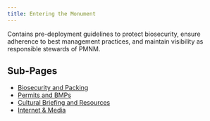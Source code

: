 ```yaml
---
title: Entering the Monument
---
```


Contains pre-deployment guidelines to protect biosecurity, ensure adherence to best management practices, and maintain visibility as responsible stewards of PMNM.

##  Sub-Pages
-   [Biosecurity and Packing](https://pifsc-protected-species-division.github.io/PMNM-ARCamps-Manual/content/Biosecurity.html)
-   [Permits and BMPs](https://pifsc-protected-species-division.github.io/PMNM-ARCamps-Manual/content/PermitsBMPs.html)
-   [Cultural Briefing and Resources](https://pifsc-protected-species-division.github.io/PMNM-ARCamps-Manual/content/CulturalBriefing.html)
-   [Internet & Media](https://pifsc-protected-species-division.github.io/PMNM-ARCamps-Manual/content/CommunicationMedia.html)
